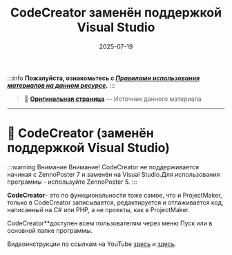 ﻿---
sidebar_position: 10
title: "CodeCreator заменён поддержкой Visual Studio"
description: ""
date: "2025-07-19"
converted: true
originalFile: "CodeCreator заменён поддержкой Visual Studio.txt"
targetUrl: "https://zennolab.atlassian.net/wiki/spaces/RU/pages/475398182/CodeCreator+Visual+Studio"
---
:::info **Пожалуйста, ознакомьтесь с [*Правилами использования материалов на данном ресурсе*](../Disclaimer).**
:::

> 🔗 **[Оригинальная страница](https://zennolab.atlassian.net/wiki/spaces/RU/pages/475398182/CodeCreator+Visual+Studio)** — Источник данного материала

_______________________________________________  
# 📑 CodeCreator (заменён поддержкой Visual Studio)

:::warning Внимание
Внимание! CodeCreator не поддерживается начиная с ZennoPoster 7 и заменён на Visual Studio.Для использования программы - используйте ZennoPoster 5.
:::

**CodeCreator**- это по функциональности тоже самое, что и ProjectMaker, только в CodeCreator записывается, редактируется и отлаживается код, написанный на C# или PHP, а не проекты, как в ProjectMaker.

CodeCreator**доступен всем пользователям через меню Пуск или в основной папке программы.

Видеоинструкции по ссылкам на YouTube [здесь](https://www.youtube.com/watch?v=k_DRWhsBcx8 "https://www.youtube.com/watch?v=k_DRWhsBcx8") и [здесь](https://www.youtube.com/watch?v=tpF3bKE2pFA "https://www.youtube.com/watch?v=tpF3bKE2pFA").